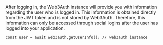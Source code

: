 After logging in, the Web3Auth instance will provide you with information regarding the user who is logged in. This information is obtained directly
from the JWT token and is not stored by Web3Auth. Therefore, this information can only be accessed through social logins after the user has logged
into your application.

```tsx
const user = await web3auth.getUserInfo(); // web3auth instance
```
